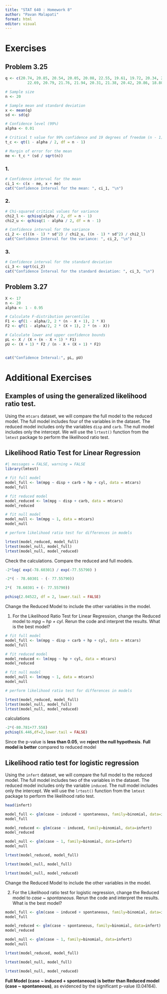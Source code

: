 ---
title: "STAT 640 : Homework 8"
author: "Pavan Malapati"
format: html
editor: visual
---

# Exercises

## Problem 3.25
```{r}
q <- c(20.74, 20.85, 20.54, 20.05, 20.08, 22.55, 19.61, 19.72, 20.34, 20.37, 
          22.69, 20.79, 21.76, 21.94, 20.31, 21.38, 20.42, 20.86, 18.80, 21.41)

# Sample size
n <- 20

# Sample mean and standard deviation
x <- mean(q)
sd <- sd(q)

# Confidence level (99%)
alpha <- 0.01

# Critical t value for 99% confidence and 19 degrees of freedom (n - 1)
t_c <- qt(1 - alpha / 2, df = n - 1)

# Margin of error for the mean
me <- t_c * (sd / sqrt(n))
```

### 1.
```{r}
# Confidence interval for the mean
ci_1 <- c(x - me, x + me)
cat("Confidence Interval for the mean: ", ci_1, "\n")
```

### 2.
```{r}
# Chi-squared critical values for variance
chi2_l <- qchisq(alpha / 2, df = n - 1)
chi2_u <- qchisq(1 - alpha / 2, df = n - 1)

# Confidence interval for the variance
ci_2 <- c(((n - 1) * sd^2) / chi2_u, ((n - 1) * sd^2) / chi2_l)
cat("Confidence Interval for the variance: ", ci_2, "\n")
```

### 3.
```{r}
# Confidence interval for the standard deviation 
ci_3 <- sqrt(ci_2)
cat("Confidence Interval for the standard deviation: ", ci_3, "\n")
```

## Problem 3.27
```{r}
X <- 17  
n <- 20  
alpha <- 1 - 0.95  

# Calculate F-distribution percentiles
F1 <- qf(1 - alpha/2, 2 * (n - X + 1), 2 * X)
F2 <- qf(1 - alpha/2, 2 * (X + 1), 2 * (n - X))

# Calculate lower and upper confidence bounds
pL <- X / (X + (n - X + 1) * F1)
pU <- (X + 1) * F2 / (n - X + (X + 1) * F2)


cat("Confidence Interval:", pL, pU)
```

# Additional Exercises

## Examples of using the generalized likelihood ratio test.

Using the `mtcars` dataset, we will compare the full model to the reduced model.  The full model includes four of the variables in the dataset.  The reduced model includes only the variables `disp` and `carb`.  The null model includes only the intercept.  We will use the `lrtest()` function from the `lmtest` package to perform the likelihood ratio test.

## Likelihood Ratio Test for Linear Regression

```{r}
#| messages = FALSE, warning = FALSE
library(lmtest)

# fit full model
model_full <- lm(mpg ~ disp + carb + hp + cyl, data = mtcars)
model_full 

# fit reduced model
model_reduced <- lm(mpg ~ disp + carb, data = mtcars)
model_reduced 

# fit null model
model_null <- lm(mpg ~ 1, data = mtcars)
model_null 

# perform likelihood ratio test for differences in models

lrtest(model_reduced, model_full) 
lrtest(model_null, model_full) 
lrtest(model_null, model_reduced) 
```

Check the calculations.  Compare the reduced and full models.
```{r}

-2*log( exp(-78.60301) / exp(-77.55790) )

-2*( - 78.60301 - (- 77.55790))

2*(  78.60301 + (- 77.55790))

pchisq(2.04522, df = 2, lower.tail = FALSE)

```

Change the Reduced Model to include the other variables in the model.

1. For the Likelihood Ratio Test for Linear Regression, change the Reduced model to *mpg ~ hp + cyl*.  Rerun the code and interpret the results.  What is the best model?
```{r}
# fit full model
model_full <- lm(mpg ~ disp + carb + hp + cyl, data = mtcars)
model_full 

# fit reduced model
model_reduced <- lm(mpg ~ hp + cyl, data = mtcars)
model_reduced 

# fit null model
model_null <- lm(mpg ~ 1, data = mtcars)
model_null 

# perform likelihood ratio test for differences in models

lrtest(model_reduced, model_full) 
lrtest(model_null, model_full) 
lrtest(model_null, model_reduced) 
```

calculations
```{r}
-2*(-80.781+77.558)
pchisq(6.446,df=2,lower.tail = FALSE)
```
Since the p-value is **less than 0.05**, we **reject the null hypothesis**. **Full model is better** compared to reduced model


## Likelihood ratio test for logistic regression

Using the `infert` dataset, we will compare the full model to the reduced model.  The full model includes two of the variables in the dataset.  The reduced model includes only the variable `induced`.  The null model includes only the intercept.  We will use the `lrtest()` function from the `lmtest` package to perform the likelihood ratio test.

```{r}
head(infert)

model_full <- glm(case ~ induced + spontaneous, family=binomial, data=infert)
model_full

model_reduced <- glm(case ~ induced, family=binomial, data=infert)
model_reduced

model_null <- glm(case ~ 1, family=binomial, data=infert)
model_null

lrtest(model_reduced, model_full)

lrtest(model_null, model_full)

lrtest(model_null, model_reduced)
```
Change the Reduced Model to include the other variables in the model.

2. For the Likelihood ratio test for logistic regression, change the Reduced model to *case ~ spontaneous*.  Rerun the code and interpret the results.  What is the best model?

```{r}
model_full <- glm(case ~ induced + spontaneous, family=binomial, data=infert)
model_full

model_reduced <- glm(case ~ spontaneous, family=binomial, data=infert)
model_reduced

model_null <- glm(case ~ 1, family=binomial, data=infert)
model_null

lrtest(model_reduced, model_full)

lrtest(model_null, model_full)

lrtest(model_null, model_reduced)
```
**Full Model (case ~ induced + spontaneous) is better than Reduced model (case ~ spontaneous)**, as evidenced by the significant p-value (0.04164).
